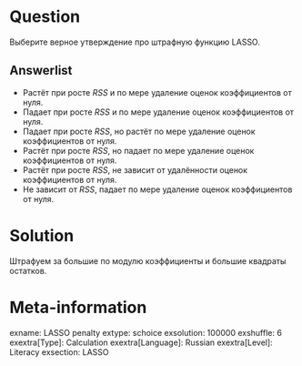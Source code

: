 Question
========

Выберите верное утверждение про штрафную функцию LASSO.

Answerlist
----------
* Растёт при росте $RSS$ и по мере удаление оценок коэффициентов от нуля. 
* Падает при росте $RSS$ и по мере удаление оценок коэффициентов от нуля. 
* Падает при росте $RSS$, но растёт по мере удаление оценок коэффициентов от нуля. 
* Растёт при росте $RSS$, но падает по мере удаление оценок коэффициентов от нуля. 
* Растёт при росте $RSS$, не зависит от удалённости оценок коэффициентов от нуля. 
* Не зависит от $RSS$, падает по мере удаление оценок коэффициентов от нуля. 

Solution
========

Штрафуем за большие по модулю коэффициенты и большие квадраты остатков. 


Meta-information
================
exname: LASSO penalty
extype: schoice
exsolution: 100000
exshuffle: 6
exextra[Type]: Calculation
exextra[Language]: Russian
exextra[Level]: Literacy
exsection: LASSO
